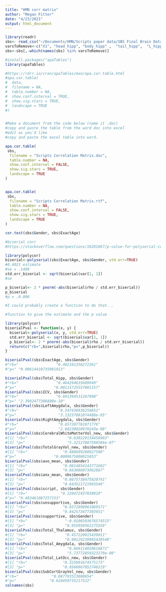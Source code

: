 ```yaml
---
title: "HMN corr matrix"
author: "Megan Fitter"
date: "4/23/2021"
output: html_document
---
```


```r

library(readr)
sbs<- read_csv("~/Documents/HMN/Scripts paper data/SBS Final Brain Data/Updated 2-25-21/SBS Brain Data Cleaned For Analyses only Mplus Vars 3-19-21.csv")
varsToRemove<-c("X1", "head_hipp", "body_hipp" ,  "tail_hipp",  "L_hipp", "R_hipp")
sbs<-sbs[,-which(names(sbs) %in% varsToRemove)]

#install.packages("apaTables")
library(apaTables)

```

```r
#https://rdrr.io/cran/apaTables/man/apa.cor.table.html
#apa.cor.table(
#  data,
#  filename = NA,
#  table.number = NA,
#  show.conf.interval = TRUE,
#  show.sig.stars = TRUE,
#  landscape = TRUE
#)


#Make a document from the code below (name it .doc)
#copy and paste the table from the word doc into excel
#edit as you'd like
#copy and paste the excel table into word.
```

```r

apa.cor.table(
 sbs,
  filename = "Scripts Correlation Matrix.doc",
  table.number = NA,
  show.conf.interval = FALSE,
  show.sig.stars = TRUE,
  landscape = TRUE
)


apa.cor.table(
 sbs,
  filename = "Scripts Correlation Matrix.rtf",
  table.number = NA,
  show.conf.interval = FALSE,
  show.sig.stars = TRUE,
  landscape = TRUE
)

```

```r
cor.test(sbs$Gender, sbs$ExactAge)

#biserial corr
#https://stackoverflow.com/questions/16281667/p-value-for-polyserial-correlation

library(polycor)
biserial<-polyserial(sbs$ExactAge, sbs$Gender, std.err=TRUE)
#0.4021 estimate
#se = .1468
std.err_biserial <- sqrt(biserial$var[1, 1])
#se

p_biserial<- 2 * pnorm(-abs(biserial$rho / std.err_biserial))
p_biserial
#p = .0.006

#I could probably create a function to do that...

#function to give the estimate and the p value

library(polycor)
biserialPval <- function(x, y) {
  biserial<-polyserial(x, y, std.err=TRUE)
  std.err_biserial <- sqrt(biserial$var[1, 1])
  p_biserial<- 2 * pnorm(-abs(biserial$rho / std.err_biserial))
  return(c("rb=",biserial$rho,"p=",p_biserial))
}

biserialPval(sbs$ExactAge, sbs$Gender)
#"rb="                 "0.402101356272361"   
#"p=" "0.00614410735091913"

biserialPval(sbs$Total_Hipp, sbs$Gender)
#"rb="                 "0.464294635609949"   
#"p="                 "0.00115725557801157"
biserialPval(sbs$ICV, sbs$Gender)
#"rb="                 "0.691394531267998"   
#"p=" "2.3982477306888e-10"
biserialPval(sbs$LeftAmygdala, sbs$Gender)
#"rb="                  "0.547436936250852"   
#"p="                   "3.13237081074488e-05"
biserialPval(sbs$RightAmygdala, sbs$Gender)
#"rb="                  "0.657207781071776"   
#"p="                   "2.60230028970243e-08"
biserialPval(sbs$CerebralWhiteMatterVol_new, sbs$Gender)
#[1] "rb="                  "0.630229134456983"   
#[3] "p="                   "5.32127887598586e-07"
biserialPval(sbs$TotalGrayVol_new, sbs$Gender)
#[1] "rb="                "0.488699288027506" 
#"p="                 "0.0009675000015053"
biserialPval(sbs$avo_mean, sbs$Gender)
#[1] "rb="                "0.0814854143771692"
#[3] "p="                 "0.663086073962867" 
biserialPval(sbs$anx_mean, sbs$Gender)
#[1] "rb="                "0.0875738475820741"
#[3] "p="                 "0.643521721903546" 
biserialPval(sbs$script, sbs$Gender)
#[1] "rb="               "0.120472437838019" 
#"p=" "0.483461087257153"
biserialPval(sbs$unsupportive, sbs$Gender)
#[1] "rb="                "0.0372890961069571"
#[3] "p="                 "0.842573477303951" 
biserialPval(sbs$supportive, sbs$Gender)
#[1] "rb="                 "-0.0106593676574515"
#[3] "p="                  "0.955059562275558" 
biserialPval(sbs$Total_Thalamus, sbs$Gender)
#[1] "rb="                 "0.457220015439011"  
#[3] "p="                  "0.00129239965430548"
biserialPval(sbs$Total_Amygdala, sbs$Gender)
#[1] "rb="                  "0.669114028616872"   
#[3] "p="                   "5.73772859323279e-09"
biserialPval(sbs$Total_LatOcc_new, sbs$Gender)
#[1] "rb="                "0.325601674575173" 
#[3] "p="                 "0.0566967052740219"
biserialPval(sbs$SubCortGrayVol_new, sbs$Gender)
#"rb="               "0.087793513808654" 
#"p="               "0.626050735217522"
colnames(sbs)
```

